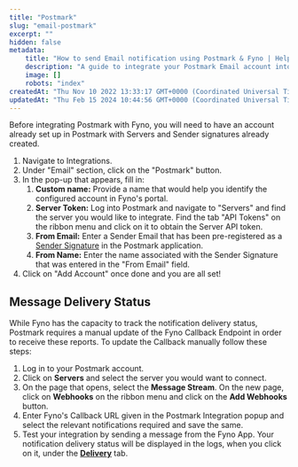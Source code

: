 ```yaml
---
title: "Postmark"
slug: "email-postmark"
excerpt: ""
hidden: false
metadata:
    title: "How to send Email notification using Postmark & Fyno | Help Document"
    description: "A guide to integrate your Postmark Email account into Fyno."
    image: []
    robots: "index"
createdAt: "Thu Nov 10 2022 13:33:17 GMT+0000 (Coordinated Universal Time)"
updatedAt: "Thu Feb 15 2024 10:44:56 GMT+0000 (Coordinated Universal Time)"
---
```


Before integrating Postmark with Fyno, you will need to have an account already set up in Postmark with Servers and Sender signatures already created.

1. Navigate to Integrations.
2. Under "Email" section, click on the "Postmark" button.
3. In the pop-up that appears, fill in:
    1. **Custom name:** Provide a name that would help you identify the configured account in Fyno's portal.
    2. **Server Token:** Log into Postmark and navigate to "Servers" and find the server you would like to integrate. Find the tab "API Tokens" on the ribbon menu and click on it to obtain the Server API token.
    3. **From Email:** Enter a Sender Email that has been pre-registered as a [Sender Signature](https://account.postmarkapp.com/signature_domains) in the Postmark application.
    4. **From Name:** Enter the name associated with the Sender Signature that was entered in the "From Email" field.
4. Click on "Add Account" once done and you are all set!

## Message Delivery Status

While Fyno has the capacity to track the notification delivery status, Postmark requires a manual update of the Fyno Callback Endpoint in order to receive these reports. To update the Callback manually follow these steps:

1. Log in to your Postmark account.
2. Click on **Servers** and select the server you would want to connect.
3. On the page that opens, select the **Message Stream**. On the new page, click on **Webhooks** on the ribbon menu and click on the **Add Webhooks** button.
4. Enter Fyno's Callback URL given in the Postmark Integration popup and select the relevant notifications required and save the same.
5. Test your integration by sending a message from the Fyno App. Your notification delivery status will be displayed in the logs, when you click on it, under the **[Delivery](./log-details-delivery)** tab.
